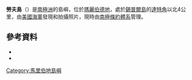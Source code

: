 {{Infobox islands
| name             = Lauff Island
| image_name       = 
| image_caption    = 
| map              = Antarctica
| map_caption      = 在南极洲的位置
| location         = [[南极洲|南极洲]]
| coordinates      = {{coord|73|3|S|126|8|W|source:GNIS|display=inline,title}}
| population       = 无人
| treaty_system    = [[南极条约体系|南极条约体系]]
}}

'''勞夫島'''（{{lang-en|Lauff Island}}）是[[南極洲|南極洲]]的島嶼，位於[[瑪麗伯德地|瑪麗伯德地]]，處於[[錫普爾島|錫普爾島]]的[[達特角|達特角]]以北4公里，由[[美國海軍|美國海軍]]發現和拍攝照片，現時由[[南極條約體系|南極條約體系]]管理。

==參考資料==
*{{cite gnis | type = antarid | id = 8581| name = Lauff Island | accessdate = 2013-06-04}}
*{{usgs-gazetteer|id=8581}}

{{DEFAULTSORT:Lauff Island}}
[[Category:馬里伯地島嶼|Category:馬里伯地島嶼]]
{{MarieByrdLand-geo-stub}}